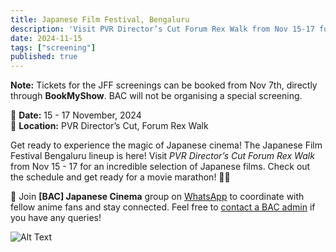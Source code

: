 ```yaml
---
title: Japanese Film Festival, Bengaluru
description: 'Visit PVR Director’s Cut Forum Rex Walk from Nov 15-17 for an incredible selection of Japanese films'
date: 2024-11-15
tags: ["screening"]
published: true
---
```


<Callout type="warning"> <b> Note:</b> Tickets for the JFF screenings can be booked from Nov 7th, directly through **BookMyShow**. BAC will not be organising a special screening.</Callout>

📅 **Date:** 15 - 17 November, 2024 \
📍 **Location:** PVR Director’s Cut, Forum Rex Walk

Get ready to experience the magic of Japanese cinema! The Japanese Film Festival Bengaluru lineup is here! Visit _PVR Director’s Cut Forum Rex Walk_ from Nov 15 - 17 for an incredible selection of Japanese films. Check out the schedule and get ready for a movie marathon! 🍿✨

📢 Join **[BAC] Japanese Cinema** group on [WhatsApp](/socials) to coordinate with fellow anime fans and stay connected. Feel free to [contact a BAC admin](/contact-us) if you have any queries!

![Alt Text](/images/events/jff-blr.webp)
